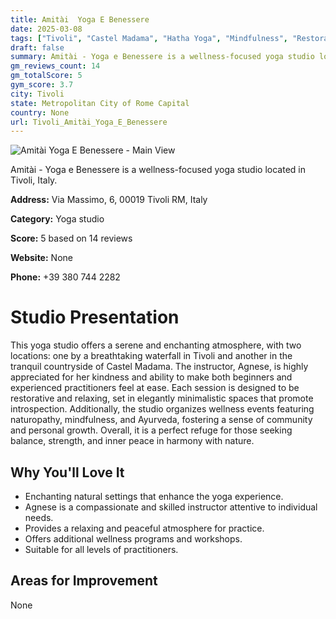 ```yaml
---
title: Amitài  Yoga E Benessere
date: 2025-03-08
tags: ["Tivoli", "Castel Madama", "Hatha Yoga", "Mindfulness", "Restorative Yoga", "serene atmosphere", "wellness-focused", "Tivoli"]  
draft: false
summary: Amitài - Yoga e Benessere is a wellness-focused yoga studio located in Tivoli, Italy.
gm_reviews_count: 14
gm_totalScore: 5
gym_score: 3.7
city: Tivoli
state: Metropolitan City of Rome Capital
country: None
url: Tivoli_Amitài_Yoga_E_Benessere
---
```


<div className="aspect-[16/9] relative my-8">
  <img 
    src="https://streetviewpixels-pa.googleapis.com/v1/thumbnail?panoid=3Ydotw-opmimDwqiO-33IQ&cb_client=search.gws-prod.gps&w=408&h=240&yaw=25.43093&pitch=0&thumbfov=100"
    alt="Amitài  Yoga E Benessere - Main View"
    className="object-cover absolute inset-0 w-full h-full rounded-lg"
  />
</div>

Amitài - Yoga e Benessere is a wellness-focused yoga studio located in Tivoli, Italy.

**Address:** Via Massimo, 6, 00019 Tivoli RM, Italy

**Category:** Yoga studio

**Score:** 5 based on 14 reviews

**Website:** None

**Phone:** +39 380 744 2282

# Studio Presentation

This yoga studio offers a serene and enchanting atmosphere, with two locations: one by a breathtaking waterfall in Tivoli and another in the tranquil countryside of Castel Madama. The instructor, Agnese, is highly appreciated for her kindness and ability to make both beginners and experienced practitioners feel at ease. Each session is designed to be restorative and relaxing, set in elegantly minimalistic spaces that promote introspection. Additionally, the studio organizes wellness events featuring naturopathy, mindfulness, and Ayurveda, fostering a sense of community and personal growth. Overall, it is a perfect refuge for those seeking balance, strength, and inner peace in harmony with nature.



## Why You'll Love It

- Enchanting natural settings that enhance the yoga experience.
- Agnese is a compassionate and skilled instructor attentive to individual needs.
- Provides a relaxing and peaceful atmosphere for practice.
- Offers additional wellness programs and workshops.
- Suitable for all levels of practitioners.

## Areas for Improvement

None

<div className="grid grid-cols-1 xl:grid-cols-2 gap-4 my-8">

</div>